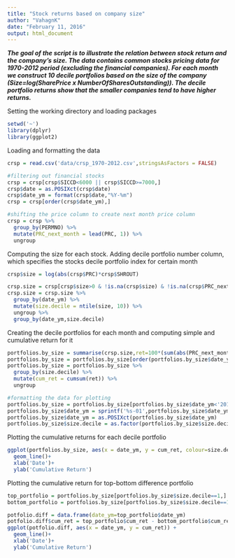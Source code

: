 ```yaml
---
title: "Stock returns based on company size"
author: "VahagnK"
date: "February 11, 2016"
output: html_document
---
```


_**The goal of the script is to illustrate the relation between stock return and the company's size. The data contains common stocks pricing data for 1970-2012 period (excluding the financial companies). For each month we construct 10 decile portfolios based on the size of the company (Size=log(SharePrice x NumberOfSharesOutstanding)). The decile portfolio returns show that the smaller companies tend to have higher returns.**_

Setting the working directory and loading packages  
```r
setwd('~')
library(dplyr)
library(ggplot2)
```


Loading and formatting the data 
```r
crsp = read.csv('data/crsp_1970-2012.csv',stringsAsFactors = FALSE)

#filtering out financial stocks
crsp = crsp[crsp$SICCD<6000 || crsp$SICCD>=7000,]
crsp$date = as.POSIXct(crsp$date)
crsp$date_ym = format(crsp$date,"%Y-%m")
crsp = crsp[order(crsp$date_ym),]

#shifting the price column to create next month price column
crsp = crsp %>%
  group_by(PERMNO) %>%
  mutate(PRC_next_month = lead(PRC, 1)) %>%
  ungroup
```


Computing the size for each stock. Adding decile portfolio number column, 
which specifies the stocks decile portfolio index for certain month
```r
crsp$size = log(abs(crsp$PRC)*crsp$SHROUT)

crsp.size = crsp[crsp$size>0 & !is.na(crsp$size) & !is.na(crsp$PRC_next_month),]
crsp.size = crsp.size %>%
  group_by(date_ym) %>%
  mutate(size.decile = ntile(size, 10)) %>%
  ungroup %>%
  group_by(date_ym,size.decile)
```


Creating the decile portfolios for each month
and computing simple and cumulative return for it
```r
portfolios.by_size = summarise(crsp.size,ret=100*(sum(abs(PRC_next_month),na.rm=T)/sum(abs(PRC),na.rm=T)-1))
portfolios.by_size = portfolios.by_size[order(portfolios.by_size$date_ym),]
portfolios.by_size = portfolios.by_size %>%
  group_by(size.decile) %>%
  mutate(cum_ret = cumsum(ret)) %>%
  ungroup

#formatting the data for plotting
portfolios.by_size = portfolios.by_size[portfolios.by_size$date_ym<'2012-12',]
portfolios.by_size$date_ym = sprintf('%s-01',portfolios.by_size$date_ym)
portfolios.by_size$date_ym = as.POSIXct(portfolios.by_size$date_ym)
portfolios.by_size$size.decile = as.factor(portfolios.by_size$size.decile)
```


Plotting the cumulative returns for each decile portfolio
```r
ggplot(portfolios.by_size, aes(x = date_ym, y = cum_ret, colour=size.decile)) +
  geom_line()+
  xlab('Date')+
  ylab('Cumulative Return')
```


Plotting the cumulative return for top-bottom difference portfolio
```r
top_portfolio = portfolios.by_size[portfolios.by_size$size.decile==1,]
bottom_portfolio = portfolios.by_size[portfolios.by_size$size.decile==10,]

potfolio.diff = data.frame(date_ym=top_portfolio$date_ym)
potfolio.diff$cum_ret = top_portfolio$cum_ret - bottom_portfolio$cum_ret
ggplot(potfolio.diff, aes(x = date_ym, y = cum_ret)) +
  geom_line()+
  xlab('Date')+
  ylab('Cumulative Return')
```

